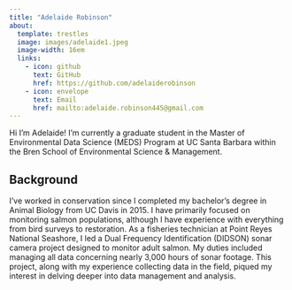 ```yaml
---
title: "Adelaide Robinson"
about:
  template: trestles
  image: images/adelaide1.jpeg
  image-width: 16em
  links:
    - icon: github
      text: GitHub
      href: https://github.com/adelaiderobinson
    - icon: envelope
      text: Email
      href: mailto:adelaide.robinson445@gmail.com
---
```


Hi I'm Adelaide! I'm currently a graduate student in the Master of Environmental Data Science (MEDS) Program at UC Santa Barbara within the Bren School of Environmental Science & Management.

## Background

I've worked in conservation since I completed my bachelor's degree in Animal Biology from UC Davis in 2015. I have primarily focused on monitoring salmon populations, although I have experience with everything from bird surveys to restoration. As a fisheries technician at Point Reyes National Seashore, I led a Dual Frequency Identification (DIDSON) sonar camera project designed to monitor adult salmon. My duties included managing all data concerning nearly 3,000 hours of sonar footage. This project, along with my experience collecting data in the field, piqued my interest in delving deeper into data management and analysis.
